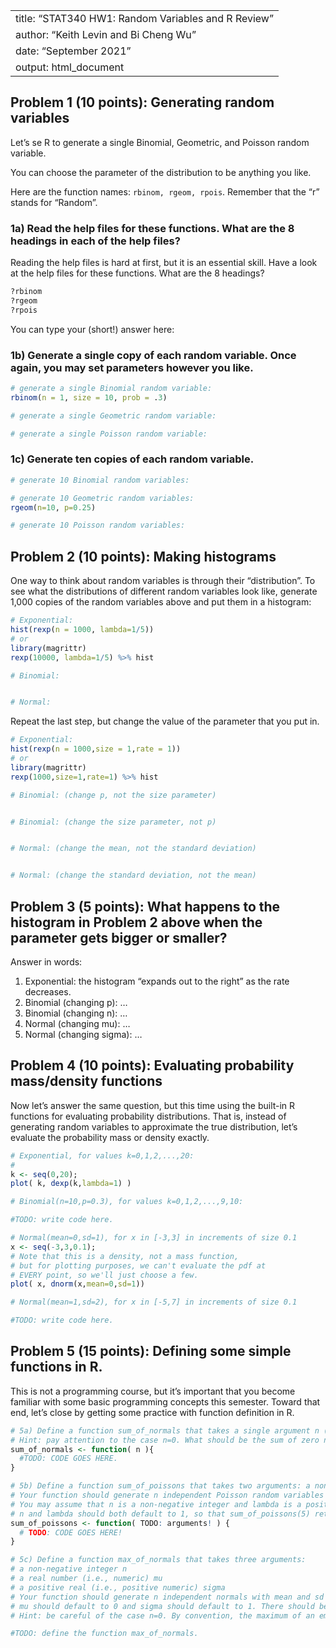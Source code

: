 
---
title: "STAT340 HW1: Random Variables and R Review"
author: "Keith Levin and Bi Cheng Wu"
date: "September 2021"
output: html_document
---

## Problem 1 (10 points): Generating random variables

Let's se R to generate a single Binomial, Geometric, and Poisson random variable.

 You can choose the parameter of the distribution to be anything you like.  

Here are the function names: `rbinom, rgeom, rpois`.
Remember that the "r" stands for "Random".

### 1a) Read the help files for these functions. What are the 8 headings in each of the help files? 

Reading the help files is hard at first, but it is an essential skill.  Have a look at the help files for these functions.  What are the 8 headings?
```r
?rbinom
?rgeom
?rpois
```

You can type your (short!) answer here:

### 1b) Generate a single copy of each random variable. Once again, you may set parameters however you like.

```r

# generate a single Binomial random variable:
rbinom(n = 1, size = 10, prob = .3)

# generate a single Geometric random variable:

# generate a single Poisson random variable:
```


### 1c) Generate ten copies of each random variable.

```r
# generate 10 Binomial random variables:

# generate 10 Geometric random variables:
rgeom(n=10, p=0.25)

# generate 10 Poisson random variables:

```

## Problem 2 (10 points): Making histograms

One way to think about random variables is through their "distribution".
To see what the distributions of different random variables look like, generate 1,000 copies of the random variables above and put them in a histogram:

```r
# Exponential:
hist(rexp(n = 1000, lambda=1/5))
# or 
library(magrittr)
rexp(10000, lambda=1/5) %>% hist

# Binomial:


# Normal:


```

Repeat the last step, but change the value of the parameter that you put in.  

```r

# Exponential:
hist(rexp(n = 1000,size = 1,rate = 1))
# or 
library(magrittr)
rexp(1000,size=1,rate=1) %>% hist

# Binomial: (change p, not the size parameter)


# Binomial: (change the size parameter, not p)


# Normal: (change the mean, not the standard deviation)


# Normal: (change the standard deviation, not the mean)


```


## Problem 3 (5 points): What happens to the histogram in Problem 2 above when the parameter gets bigger or smaller?  

Answer in words:

1) Exponential: the histogram "expands out to the right" as the rate decreases.
2) Binomial (changing p): ...
3) Binomial (changing n): ...
4) Normal (changing mu): ...
5) Normal (changing sigma): ...

## Problem 4 (10 points): Evaluating probability mass/density functions

Now let's answer the same question, but this time using the built-in R functions for evaluating probability distributions.
That is, instead of generating random variables to approximate the true distribution, let's evaluate the probability mass or density exactly.

```r
# Exponential, for values k=0,1,2,...,20:
# 
k <- seq(0,20);
plot( k, dexp(k,lambda=1) )

# Binomial(n=10,p=0.3), for values k=0,1,2,...,9,10:

#TODO: write code here.

# Normal(mean=0,sd=1), for x in [-3,3] in increments of size 0.1
x <- seq(-3,3,0.1);
# Note that this is a density, not a mass function,
# but for plotting purposes, we can't evaluate the pdf at
# EVERY point, so we'll just choose a few.
plot( x, dnorm(x,mean=0,sd=1))

# Normal(mean=1,sd=2), for x in [-5,7] in increments of size 0.1

#TODO: write code here.
```



## Problem 5 (15 points): Defining some simple functions in R.

This is not a programming course, but it's important that you become familiar with some basic programming concepts this semester.
Toward that end, let's close by getting some practice with function definition in R.

```r
# 5a) Define a function sum_of_normals that takes a single argument n (you may assume that n is a non-negative integer), generates n independent normals with mean 0 and variance 1, and returns their sum.
# Hint: pay attention to the case n=0. What should be the sum of zero normals?
sum_of_normals <- function( n ){
  #TODO: CODE GOES HERE.
}

# 5b) Define a function sum_of_poissons that takes two arguments: a non-negative integer n and a positive real lambda.
# Your function should generate n independent Poisson random variables with shared parameter lambda, and return their sum.
# You may assume that n is a non-negative integer and lambda is a positive real (i.e., numeric)
# n and lambda should both default to 1, so that sum_of_poissons(5) returns the sum of five Pois(1) random variables.
sum_of_poissons <- function( TODO: arguments! ) {
  # TODO: CODE GOES HERE!
}

# 5c) Define a function max_of_normals that takes three arguments:
# a non-negative integer n
# a real number (i.e., numeric) mu
# a positive real (i.e., positive numeric) sigma
# Your function should generate n independent normals with mean and sd given by mu and sigma, respectively, and return the maximum of those n normal RVs.
# mu should default to 0 and sigma should default to 1. There should be no default value for n.
# Hint: be careful of the case n=0. By convention, the maximum of an empty set (e.g., the maximum of a collection of zero normals) 

#TODO: define the function max_of_normals.
```
